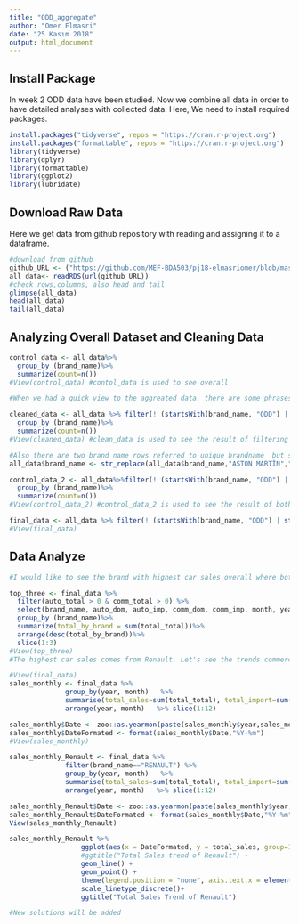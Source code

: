 ---
title: "ODD_aggregate"
author: "Omer Elmasri"
date: "25 Kasım 2018"
output: html_document
---

## Install Package
In week 2 ODD data have been studied. Now we combine all data in order to have detailed analyses with collected data.
Here, We need to install required packages.

```{r}
install.packages("tidyverse", repos = "https://cran.r-project.org")
install.packages("formattable", repos = "https://cran.r-project.org")
library(tidyverse)
library(dplyr)
library(formattable)
library(ggplot2)
library(lubridate)
```

## Download Raw Data
Here we get data from github repository with reading and assigning it to a dataframe.

```{r}
#download from github 
github_URL <- ("https://github.com/MEF-BDA503/pj18-elmasriomer/blob/master/car_data_aggregate.rds?raw=true")
all_data<- readRDS(url(github_URL))
#check rows,columns, also head and tail
glimpse(all_data)
head(all_data)
tail(all_data)
```

## Analyzing Overall Dataset and Cleaning Data
```{r}
control_data <- all_data%>%
  group_by (brand_name)%>%
  summarize(count=n())
#View(control_data) #contol_data is used to see overall

#When we had a quick view to the aggreated data, there are some phrases in brandnames including "ODD.." and "TOPLAM". 

cleaned_data <- all_data %>% filter(! (startsWith(brand_name, "ODD") | startsWith(brand_name, "TOPLAM")))%>%
  group_by (brand_name)%>%
  summarize(count=n())
#View(cleaned_data) #clean_data is used to see the result of filtering

#Also there are two brand name rows referred to unique brandname  but spellled different that is needed to be consolidated (ASTON MARTIN, ASTON MARTİN).
all_data$brand_name <- str_replace(all_data$brand_name,"ASTON MARTİN","ASTON MARTIN")

control_data_2 <- all_data%>%filter(! (startsWith(brand_name, "ODD") | startsWith(brand_name, "TOPLAM")))%>%
  group_by (brand_name)%>%
  summarize(count=n())
#View(control_data_2) #control_data_2 is used to see the result of both of str_replace and filtering

final_data <- all_data %>% filter(! (startsWith(brand_name, "ODD") | startsWith(brand_name, "TOPLAM"))) #filtering is applied to actual data, re_named as final_data. We will use this. 
#View(final_data)

```

##  Data Analyze
```{r}
#I would like to see the brand with highest car sales overall where both of automobile and commercial vehicle sales over 0. Then I would like to see the trend of commercial cars sales as domestic and import; also commercial car sales as domestic and import.

top_three <- final_data %>% 
  filter(auto_total > 0 & comm_total > 0) %>%
  select(brand_name, auto_dom, auto_imp, comm_dom, comm_imp, month, year, total_total) %>%
  group_by (brand_name)%>%
  summarize(total_by_brand = sum(total_total))%>%
  arrange(desc(total_by_brand))%>%
  slice(1:3)
#View(top_three)
#The highest car sales comes from Renault. Let's see the trends commercial cars sales as domestic and import; also commercial car sales as domestic and import.

```

```{r}
#View(final_data)
sales_monthly <- final_data %>% 
              group_by(year, month)   %>% 
              summarise(total_sales=sum(total_total), total_import=sum(total_imp), total_domestic=sum(total_dom),total_automobil=sum(auto_total), total_commercial=sum(comm_total)) %>%
              arrange(year, month)   %>% slice(1:12)

sales_monthly$Date <- zoo::as.yearmon(paste(sales_monthly$year,sales_monthly$month), "%Y %m")
sales_monthly$DateFormated <- format(sales_monthly$Date,"%Y-%m")
#View(sales_monthly)
```

```{r}
sales_monthly_Renault <- final_data %>% 
              filter(brand_name=="RENAULT") %>% 
              group_by(year, month)   %>% 
              summarise(total_sales=sum(total_total), total_import=sum(total_imp), total_domestic=sum(total_dom),total_automobil=sum(auto_total), total_commercial=sum(comm_total), brand_name) %>%
              arrange(year, month)   %>% slice(1:12)

sales_monthly_Renault$Date <- zoo::as.yearmon(paste(sales_monthly$year,sales_monthly$month), "%Y %m")
sales_monthly_Renault$DateFormated <- format(sales_monthly$Date,"%Y-%m")
View(sales_monthly_Renault)
```


```{r}
sales_monthly_Renault %>% 
                  ggplot(aes(x = DateFormated, y = total_sales, group=1)) + 
                  #ggtitle("Total Sales trend of Renault") + 
                  geom_line() + 
                  geom_point() +
                  theme(legend.position = "none", axis.text.x = element_text(angle = 90, vjust = 0.5, hjust = 0.0, size = 10)) +
                  scale_linetype_discrete()+
                  ggtitle("Total Sales Trend of Renault")
```

```{r}
#New solutions will be added
```














